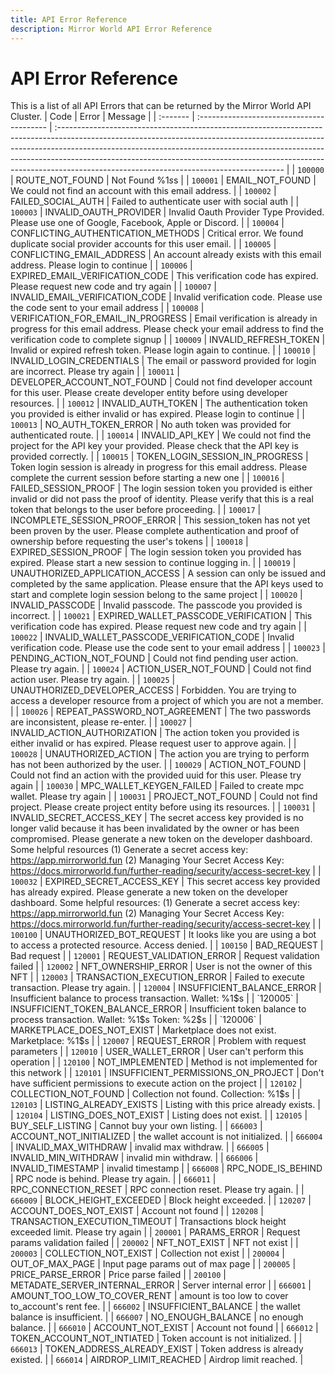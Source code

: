 ```yaml
---
title: API Error Reference
description: Mirror World API Error Reference
---
```


# API Error Reference

This is a list of all API Errors that can be returned by the Mirror World API
Cluster. | Code | Error | Message | | :------- |
:---------------------------------------- |
:--------------------------------------------------------------------------------------------------------------------------------------------------------------------------------------------------------------------------------------------------------------------------------------------------------------------------------------------------------------------------------
| | `100000` | ROUTE_NOT_FOUND | Not Found %1$s %2$s | | `100001` |
EMAIL_NOT_FOUND | We could not find an account with this email address. | |
`100002` | FAILED_SOCIAL_AUTH | Failed to authenticate user with social auth | |
`100003` | INVALID_OAUTH_PROVIDER | Invalid Oauth Provider Type Provided. Please
use one of Google, Facebook, Apple or Discord. | | `100004` |
CONFLICTING_AUTHENTICATION_METHODS | Critical error. We found duplicate social
provider accounts for this user email. | | `100005` | CONFLICTING_EMAIL_ADDRESS
| An account already exists with this email address. Please login to continue |
| `100006` | EXPIRED_EMAIL_VERIFICATION_CODE | This verification code has
expired. Please request new code and try again | | `100007` |
INVALID_EMAIL_VERIFICATION_CODE | Invalid verification code. Please use the code
sent to your email address | | `100008` | VERIFICATION_FOR_EMAIL_IN_PROGRESS |
Email verification is already in progress for this email address. Please check
your email address to find the verification code to complete signup | | `100009`
| INVALID_REFRESH_TOKEN | Invalid or expired refresh token. Please login again
to continue. | | `100010` | INVALID_LOGIN_CREDENTIALS | The email or password
provided for login are incorrect. Please try again | | `100011` |
DEVELOPER_ACCOUNT_NOT_FOUND | Could not find developer account for this user.
Please create developer entity before using developer resources. | | `100012` |
INVALID_AUTH_TOKEN | The authentication token you provided is either invalid or
has expired. Please login to continue | | `100013` | NO_AUTH_TOKEN_ERROR | No
auth token was provided for authenticated route. | | `100014` | INVALID_API_KEY
| We could not find the project for the API key your provided. Please check that
the API key is provided correctly. | | `100015` |
TOKEN_LOGIN_SESSION_IN_PROGRESS | Token login session is already in progress for
this email address. Please complete the current session before starting a new
one | | `100016` | FAILED_SESSION_PROOF | The login session token you provided
is either invalid or did not pass the proof of identity. Please verify that this
is a real token that belongs to the user before proceeding. | | `100017` |
INCOMPLETE_SESSION_PROOF_ERROR | This session_token has not yet been proven by
the user. Please complete authentication and proof of ownership before
requesting the user's tokens | | `100018` | EXPIRED_SESSION_PROOF | The login
session token you provided has expired. Please start a new session to continue
logging in. | | `100019` | UNAUTHORIZED_APPLICATION_ACCESS | A session can only
be issued and completed by the same application. Please ensure that the API keys
used to start and complete login session belong to the same project | | `100020`
| INVALID_PASSCODE | Invalid passcode. The passcode you provided is incorrect. |
| `100021` | EXPIRED_WALLET_PASSCODE_VERIFICATION | This verification code has
expired. Please request new code and try again | | `100022` |
INVALID_WALLET_PASSCODE_VERIFICATION_CODE | Invalid verification code. Please
use the code sent to your email address | | `100023` | PENDING_ACTION_NOT_FOUND
| Could not find pending user action. Please try again. | | `100024` |
ACTION_USER_NOT_FOUND | Could not find action user. Please try again. | |
`100025` | UNAUTHORIZED_DEVELOPER_ACCESS | Forbidden. You are trying to access a
developer resource from a project of which you are not a member. | | `100026` |
REPEAT_PASSWORD_NOT_AGREEMENT | The two passwords are inconsistent, please
re-enter. | | `100027` | INVALID_ACTION_AUTHORIZATION | The action token you
provided is either invalid or has expired. Please request user to approve again.
| | `100028` | UNAUTHORIZED_ACTION | The action you are trying to perform has
not been authorized by the user. | | `100029` | ACTION_NOT_FOUND | Could not
find an action with the provided uuid for this user. Please try again | |
`100030` | MPC_WALLET_KEYGEN_FAILED | Failed to create mpc wallet. Please try
again | | `100031` | PROJECT_NOT_FOUND | Could not find project. Please create
project entity before using its resources. | | `100031` |
INVALID_SECRET_ACCESS_KEY | The secret access key provided is no longer valid
because it has been invalidated by the owner or has been compromised. Please
generate a new token on the developer dashboard. Some helpful resources (1)
Generate a secret access key: https://app.mirrorworld.fun (2) Managing Your
Secret Access Key:
https://docs.mirrorworld.fun/further-reading/security/access-secret-key | |
`100032` | EXPIRED_SECRET_ACCESS_KEY | This secret access key provided has
already expired. Please generate a new token on the developer dashboard. Some
helpful resources: (1) Generate a secret access key: https://app.mirrorworld.fun
(2) Managing Your Secret Access Key:
https://docs.mirrorworld.fun/further-reading/security/access-secret-key | |
`100100` | UNAUTHORIZED_BOT_REQUEST | It looks like you are using a bot to
access a protected resource. Access denied. | | `100150` | BAD_REQUEST | Bad
request | | `120001` | REQUEST_VALIDATION_ERROR | Request validation failed | |
`120002` | NFT_OWNERSHIP_ERROR | User is not the owner of this NFT | | `120003`
| TRANSACTION_EXECUTION_ERROR | Failed to execute transaction. Please try again.
| | `120004` | INSUFFICIENT_BALANCE_ERROR | Insufficient balance to process
transaction. Wallet:
%1$s                                                                                                                                                                                                                                                                                                                         |
| `120005` | INSUFFICIENT_TOKEN_BALANCE_ERROR          | Insufficient token balance to process transaction. Wallet: %1$s
Token:
%2$s                                                                                                                                                                                                                                                                                                       |
| `120006` | MARKETPLACE_DOES_NOT_EXIST                | Marketplace does not exist. Marketplace: %1$s
| | `120007` | REQUEST_ERROR | Problem with request parameters | | `120010` |
USER_WALLET_ERROR | User can't perform this operation | | `120100` |
NOT_IMPLEMENTED | Method is not implemented for this network | | `120101` |
INSUFFICIENT_PERMISSIONS_ON_PROJECT | Don't have sufficient permissions to
execute action on the project | | `120102` | COLLECTION_NOT_FOUND | Collection
not found. Collection: %1$s | | `120103` | LISTING_ALREADY_EXISTS | Listing with
this price already exists. | | `120104` | LISTING_DOES_NOT_EXIST | Listing does
not exist. | | `120105` | BUY_SELF_LISTING | Cannot buy your own listing. | |
`666003` | ACCOUNT_NOT_INITIALIZED | the wallet account is not initialized. | |
`666004` | INVALID_MAX_WITHDRAW | invalid max withdraw. | | `666005` |
INVALID_MIN_WITHDRAW | invalid min withdraw. | | `666006` | INVALID_TIMESTAMP |
invalid timestamp | | `666008` | RPC_NODE_IS_BEHIND | RPC node is behind. Please
try again. | | `666011` | RPC_CONNECTION_RESET | RPC connection reset. Please
try again. | | `666009` | BLOCK_HEIGHT_EXCEEDED | Block height exceeded. | |
`120207` | ACCOUNT_DOES_NOT_EXIST | Account not found | | `120208` |
TRANSACTION_EXECUTION_TIMEOUT | Transactions block height exceeded limit. Please
try again | | `200001` | PARAMS_ERROR | Request params validation failed | |
`200002` | NFT_NOT_EXIST | NFT not exist | | `200003` | COLLECTION_NOT_EXIST |
Collection not exist | | `200004` | OUT_OF_MAX_PAGE | Input page params out of
max page | | `200005` | PRICE_PARSE_ERROR | Price parse failed | | `200100` |
METADATE_SERVER_INTERNAL_ERROR | Server internal error | | `666001` |
AMOUNT_TOO_LOW_TO_COVER_RENT | amount is too low to cover to_account's rent fee.
| | `666002` | INSUFFICIENT_BALANCE | the wallet balance is insufficient. | |
`666007` | NO_ENOUGH_BALANCE | no enough balance. | | `666010` |
ACCOUNT_NOT_EXIST | Account not found | | `666012` | TOKEN_ACCOUNT_NOT_INTIATED
| Token account is not initialized. | | `666013` | TOKEN_ADDRESS_ALREADY_EXIST |
Token address is already existed. | | `666014` | AIRDROP_LIMIT_REACHED | Airdrop
limit reached. |
